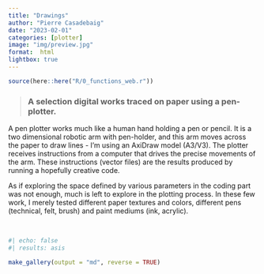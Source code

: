 ```yaml
---
title: "Drawings"
author: "Pierre Casadebaig"
date: "2023-02-01"
categories: [plotter]
image: "img/preview.jpg"
format:  html
lightbox: true
---
```


```r
source(here::here("R/0_functions_web.r"))
```


> ### A selection digital works traced on paper using a pen-plotter.

A pen plotter works much like a human hand holding a pen or pencil. It is a two dimensional robotic arm with pen-holder, and this arm moves across the paper to draw lines - I'm using an AxiDraw model (A3/V3). The plotter receives instructions from a computer that drives the precise movements of the arm. These instructions (vector files) are the results produced by running a hopefully creative code.

As if exploring the space defined by various parameters in the coding part was not enough, much is left to explore in the plotting process. In these few work, I merely tested different paper textures and colors, different pens (technical, felt, brush) and paint mediums (ink, acrylic).

<br>

::: {.column-body-outset .gallery-flow}
```r
#| echo: false
#| results: asis

make_gallery(output = "md", reverse = TRUE)

```
::: 
